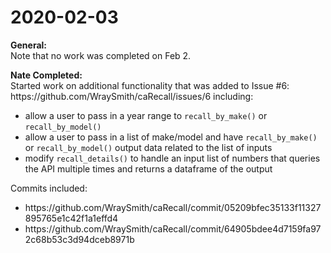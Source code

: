 # 2020-02-03 {#feb03}

**General:**  
Note that no work was completed on Feb 2.


**Nate Completed:**  
Started work on additional functionality that was added to Issue #6: https://github.com/WraySmith/caRecall/issues/6 including:

- allow a user to pass in a year range to `recall_by_make()` or `recall_by_model()`
- allow a user to pass in a list of make/model and have `recall_by_make()` or `recall_by_model()` output data related to the list of inputs
- modify `recall_details()` to handle an input list of numbers that queries the API multiple times and returns a dataframe of the output

Commits included:

- https://github.com/WraySmith/caRecall/commit/05209bfec35133f11327895765e1c42f1a1effd4
- https://github.com/WraySmith/caRecall/commit/64905bdee4d7159fa972c68b53c3d94dceb8971b

